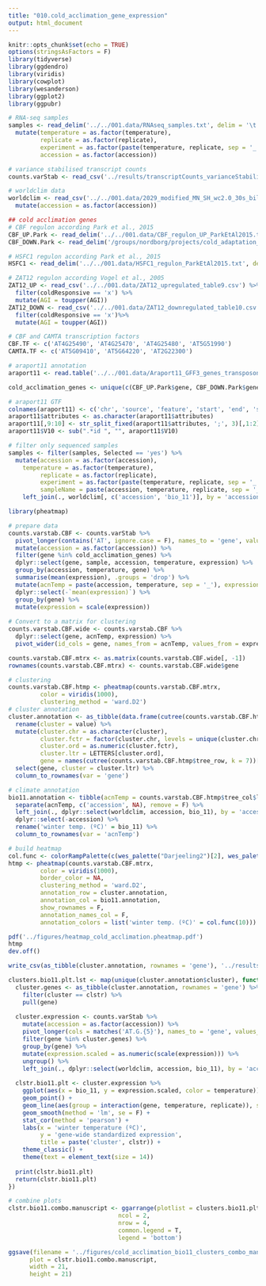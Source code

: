 ```yaml
---
title: "010.cold_acclimation_gene_expression"
output: html_document
---
```


```r
knitr::opts_chunk$set(echo = TRUE)
options(stringsAsFactors = F)
library(tidyverse)
library(ggdendro)
library(viridis)
library(cowplot)
library(wesanderson)
library(ggplot2)
library(ggpubr)
```

```r
# RNA-seq samples
samples <- read_delim('../../001.data/RNAseq_samples.txt', delim = '\t') %>%
  mutate(temperature = as.factor(temperature),
         replicate = as.factor(replicate),
         experiment = as.factor(paste(temperature, replicate, sep = '_')),
         accession = as.factor(accession))

# variance stabilised transcript counts
counts.varStab <- read_csv('../results/transcriptCounts_varianceStabilised.csv')

# worldclim data
worldclim <- read_csv('../../001.data/2029_modified_MN_SH_wc2.0_30s_bilinear.csv') %>%
  mutate(accession = as.factor(accession))

## cold acclimation genes
# CBF regulon according Park et al., 2015
CBF_UP.Park <- read_delim('../../001.data/CBF_regulon_UP_ParkEtAl2015.txt', delim = '\t', col_names = 'gene')
CBF_DOWN.Park <- read_delim('/groups/nordborg/projects/cold_adaptation_16Cvs6C/003.transcriptome/001.8accessions/004.cold_acclimation_gene_expression/001.data/CBF_regulon_UP_ParkEtAl2015.txt', delim = '\t', col_names = 'gene')

# HSFC1 regulon according Park et al., 2015
HSFC1 <- read_delim('../../001.data/HSFC1_regulon_ParkEtAl2015.txt', delim = '\t', col_names = 'gene')

# ZAT12 regulon according Vogel et al., 2005
ZAT12_UP <- read_csv('../../001.data/ZAT12_upregulated_table9.csv') %>%
  filter(coldResponsive == 'x') %>%
  mutate(AGI = toupper(AGI))
ZAT12_DOWN <- read_csv('../../001.data/ZAT12_downregulated_table10.csv') %>%
  filter(coldResponsive == 'x')%>%
  mutate(AGI = toupper(AGI))

# CBF and CAMTA transcription factors
CBF.TF <- c('AT4G25490', 'AT4G25470', 'AT4G25480', 'AT5G51990')
CAMTA.TF <- c('AT5G09410', 'AT5G64220', 'AT2G22300')

# araport11 annotation
araport11 <- read.table('../../001.data/Araport11_GFF3_genes_transposons.201606.ChrM_ChrC_FullName.gtf', sep = '\t')
```

```r
cold_acclimation_genes <- unique(c(CBF_UP.Park$gene, CBF_DOWN.Park$gene, CBF.TF, CAMTA.TF, ZAT12_DOWN$AGI, ZAT12_UP$AGI, HSFC1$gene))
```
```r
# araport11 GTF
colnames(araport11) <- c('chr', 'source', 'feature', 'start', 'end', 'score', 'strand', 'frame', 'attributes')
araport11$attributes <- as.character(araport11$attributes)
araport11[,9:10] <- str_split_fixed(araport11$attributes, ';', 3)[,1:2]
araport11$V10 <- sub(".*id ", "", araport11$V10)
```

```r
# filter only sequenced samples
samples <- filter(samples, Selected == 'yes') %>%
  mutate(accession = as.factor(accession),
    temperature = as.factor(temperature),
         replicate = as.factor(replicate),
         experiment = as.factor(paste(temperature, replicate, sep = '_')),
         sampleName = paste(accession, temperature, replicate, sep = '_')) %>%
    left_join(., worldclim[, c('accession', 'bio_11')], by = 'accession')
```


```r
library(pheatmap)

# prepare data
counts.varstab.CBF <- counts.varStab %>%
  pivot_longer(contains('AT', ignore.case = F), names_to = 'gene', values_to = 'expression') %>%
  mutate(accession = as.factor(accession)) %>%
  filter(gene %in% cold_acclimation_genes) %>%
  dplyr::select(gene, sample, accession, temperature, expression) %>%
  group_by(accession, temperature, gene) %>%
  summarise(mean(expression), .groups = 'drop') %>%
  mutate(acnTemp = paste(accession, temperature, sep = '_'), expression = `mean(expression)`) %>%
  dplyr::select(-`mean(expression)`) %>%
  group_by(gene) %>%
  mutate(expression = scale(expression))
  
# Convert to a matrix for clustering
counts.varstab.CBF.wide <- counts.varstab.CBF %>%
  dplyr::select(gene, acnTemp, expression) %>%
  pivot_wider(id_cols = gene, names_from = acnTemp, values_from = expression)

counts.varstab.CBF.mtrx <- as.matrix(counts.varstab.CBF.wide[, -1])
rownames(counts.varstab.CBF.mtrx) <- counts.varstab.CBF.wide$gene

# clustering
counts.varstab.CBF.htmp <- pheatmap(counts.varstab.CBF.mtrx,
         color = viridis(1000),
         clustering_method = 'ward.D2')
# cluster annotation
cluster.annotation <- as_tibble(data.frame(cutree(counts.varstab.CBF.htmp$tree_row, k = 7))[counts.varstab.CBF.htmp$tree_row$order, ], rownames = 'gene') %>%
  rename(cluster = value) %>%
  mutate(cluster.chr = as.character(cluster),
         cluster.fctr = factor(cluster.chr, levels = unique(cluster.chr), ordered = T),
         cluster.ord = as.numeric(cluster.fctr),
         cluster.ltr = LETTERS[cluster.ord],
         gene = names(cutree(counts.varstab.CBF.htmp$tree_row, k = 7))[counts.varstab.CBF.htmp$tree_row$order]) %>%
  select(gene, cluster = cluster.ltr) %>%
  column_to_rownames(var = 'gene')

# climate annotation
bio11.annotation <- tibble(acnTemp = counts.varstab.CBF.htmp$tree_col$labels[counts.varstab.CBF.htmp$tree_col$order]) %>%
  separate(acnTemp, c('accession', NA), remove = F) %>%
  left_join(., dplyr::select(worldclim, accession, bio_11), by = 'accession') %>%
  dplyr::select(-accession) %>%
  rename('winter temp. (ºC)' = bio_11) %>%
  column_to_rownames(var = 'acnTemp')

# build heatmap
col.func <- colorRampPalette(c(wes_palette("Darjeeling2")[2], wes_palette("Darjeeling2")[4]))
htmp <- pheatmap(counts.varstab.CBF.mtrx,
         color = viridis(1000),
         border_color = NA,
         clustering_method = 'ward.D2',
         annotation_row = cluster.annotation,
         annotation_col = bio11.annotation,
         show_rownames = F,
         annotation_names_col = F,
         annotation_colors = list('winter temp. (ºC)' = col.func(10)))

pdf('../figures/heatmap_cold_acclimation.pheatmap.pdf')
htmp
dev.off()
```

```r
write_csv(as_tibble(cluster.annotation, rownames = 'gene'), '../results/cold_acclimation_expression_clusters.csv')
```

```r
clusters.bio11.plt.lst <- map(unique(cluster.annotation$cluster), function(clstr){
  cluster.genes <- as_tibble(cluster.annotation, rownames = 'gene') %>%
    filter(cluster == clstr) %>%
    pull(gene)
  
  cluster.expression <- counts.varStab %>%
    mutate(accession = as.factor(accession)) %>%
    pivot_longer(cols = matches('AT.G.{5}'), names_to = 'gene', values_to = 'expression') %>%
    filter(gene %in% cluster.genes) %>%
    group_by(gene) %>%
    mutate(expression.scaled = as.numeric(scale(expression))) %>%
    ungroup() %>%
    left_join(., dplyr::select(worldclim, accession, bio_11), by = 'accession')
  
  clstr.bio11.plt <- cluster.expression %>%
    ggplot(aes(x = bio_11, y = expression.scaled, color = temperature)) +
    geom_point() +
    geom_line(aes(group = interaction(gene, temperature, replicate)), size = 0.1, alpha = 0.5) +
    geom_smooth(method = 'lm', se = F) +
    stat_cor(method = 'pearson') +
    labs(x = 'winter temperature (ºC)',
         y = 'gene-wide standardized expression',
         title = paste('cluster', clstr)) +
    theme_classic() +
    theme(text = element_text(size = 14))
  
  print(clstr.bio11.plt)
  return(clstr.bio11.plt)
})

# combine plots
clstr.bio11.combo.manuscript <- ggarrange(plotlist = clusters.bio11.plt.lst,
                               ncol = 2,
                               nrow = 4,
                               common.legend = T,
                               legend = 'bottom')

ggsave(filename = '../figures/cold_acclimation_bio11_clusters_combo_manuscript.pdf',
      plot = clstr.bio11.combo.manuscript,
      width = 21,
      height = 21)
```


